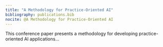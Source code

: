 ```yaml
---
title: "A Methodology for Practice-Oriented AI"
bibliography: publications.bib
nocite: @A Methodology for Practice-Oriented AI
---
```


This conference paper presents a methodology for developing practice-oriented AI applications...

::: {#refs}
:::
